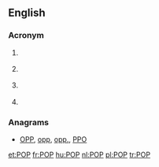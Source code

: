 {{also|Pop|pop}}
==English==

===Acronym===
{{en-acronym}}

# {{weather}} {{acronym of|[[probability]] of [[precipitation]]}}
# {{telecommunications}} {{acronym of|[[point]] of [[presence]]}}
# {{context|trade}} {{acronym of|{{w|Point of Purchase}}}}
# {{context|Internet}} {{acronym of|{{w|Post Office Protocol}}}}

===Anagrams===
* [[OPP#English|OPP]], [[opp#English|opp]], [[opp.#English|opp.]], [[PPO#English|PPO]]

[[et:POP]]
[[fr:POP]]
[[hu:POP]]
[[nl:POP]]
[[pl:POP]]
[[tr:POP]]